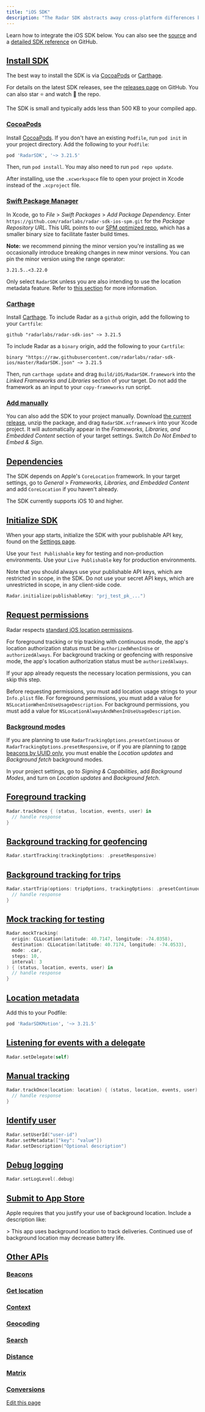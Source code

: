 ```yaml
---
title: "iOS SDK"
description: "The Radar SDK abstracts away cross-platform differences between location services, allowing you to add geofencing, location tracking, trip tracking, geocoding, and search to your apps with just a few lines of code."
---
```


Learn how to integrate the iOS SDK below. You can also see the [source](https://github.com/radarlabs/radar-sdk-ios) and a [detailed SDK reference](https://radarlabs.github.io/radar-sdk-ios/Classes/Radar.html) on GitHub.

## [Install SDK](#install-sdk)

The best way to install the SDK is via [CocoaPods](https://cocoapods.org) or [Carthage](https://github.com/Carthage/Carthage).

For details on the latest SDK releases, see the [releases page](https://github.com/radarlabs/radar-sdk-ios/releases) on GitHub. You can also star ⭐️ and watch 👀 the repo.

The SDK is small and typically adds less than 500 KB to your compiled app.

### [CocoaPods](#cocoapods)

Install [CocoaPods](https://cocoapods.org). If you don't have an existing `Podfile`, run `pod init` in your project directory. Add the following to your `Podfile`:

```ruby
pod 'RadarSDK', '~> 3.21.5'
```

Then, run `pod install`. You may also need to run `pod repo update`.

After installing, use the `.xcworkspace` file to open your project in Xcode instead of the `.xcproject` file.

### [Swift Package Manager](#swift-package-manager)

In Xcode, go to _File_ \> _Swift Packages_ \> _Add Package Dependency_. Enter `https://github.com/radarlabs/radar-sdk-ios-spm.git` for the _Package Repository URL_. This URL points to our [SPM optimized repo](https://github.com/radarlabs/radar-sdk-ios-spm), which has a smaller binary size to facilitate faster build times.

**Note:** we recommend pinning the minor version you're installing as we occasionally introduce breaking changes in new minor versions. You can pin the minor version using the range operator:

```
3.21.5..<3.22.0
```

Only select `RadarSDK` unless you are also intending to use the location metadata feature. Refer to [this section](/sdk/ios#location-metadata) for more information.

### [Carthage](#carthage)

Install [Carthage](https://github.com/Carthage/Carthage). To include Radar as a `github` origin, add the following to your `Cartfile`:

```
github "radarlabs/radar-sdk-ios" ~> 3.21.5
```

To include Radar as a `binary` origin, add the following to your `Cartfile`:

```
binary "https://raw.githubusercontent.com/radarlabs/radar-sdk-ios/master/RadarSDK.json" ~> 3.21.5
```

Then, run `carthage update` and drag `Build/iOS/RadarSDK.framework` into the _Linked Frameworks and Libraries_ section of your target. Do not add the framework as an input to your `copy-frameworks` run script.

### [Add manually](#add-manually)

You can also add the SDK to your project manually. Download [the current release](https://github.com/radarlabs/radar-sdk-ios/releases), unzip the package, and drag `RadarSDK.xcframework` into your Xcode project. It will automatically appear in the _Frameworks, Libraries, and Embedded Content_ section of your target settings. Switch _Do Not Embed_ to _Embed & Sign_.

## [Dependencies](#dependencies)

The SDK depends on Apple's `CoreLocation` framework. In your target settings, go to _General_ \> _Frameworks, Libraries, and Embedded Content_ and add `CoreLocation` if you haven't already.

The SDK currently supports iOS 10 and higher.

## [Initialize SDK](#initialize-sdk)

When your app starts, initialize the SDK with your publishable API key, found on the [Settings page](https://radar.com/dashboard/settings).

Use your `Test Publishable` key for testing and non-production environments. Use your `Live Publishable` key for production environments.

Note that you should always use your publishable API keys, which are restricted in scope, in the SDK. Do not use your secret API keys, which are unrestricted in scope, in any client-side code.

```swift
Radar.initialize(publishableKey: "prj_test_pk_...")
```

## [Request permissions](#request-permissions)

Radar respects [standard iOS location permissions](https://developer.apple.com/documentation/corelocation/requesting_authorization_for_location_services).

For foreground tracking or trip tracking with continuous mode, the app's location authorization status must be `authorizedWhenInUse` or `authorizedAlways`. For background tracking or geofencing with responsive mode, the app's location authorization status must be `authorizedAlways`.

If your app already requests the necessary location permissions, you can skip this step.

Before requesting permissions, you must add location usage strings to your `Info.plist` file. For foreground permissions, you must add a value for `NSLocationWhenInUseUsageDescription`. For background permissions, you must add a value for `NSLocationAlwaysAndWhenInUseUsageDescription`.

### [Background modes](#background-modes)

If you are planning to use `RadarTrackingOptions.presetContinuous` or `RadarTrackingOptions.presetResponsive`, or if you are planning to [range beacons by UUID only](/beacons#ranging-by-uuid-only), you must enable the _Location updates_ and _Background fetch_ background modes.

In your project settings, go to _Signing & Capabilities_, add _Background Modes_, and turn on _Location updates_ and _Background fetch_.

## [Foreground tracking](#foreground-tracking)

```swift
Radar.trackOnce { (status, location, events, user) in
  // handle response
}
```

## [Background tracking for geofencing](#background-tracking-for-geofencing)

```swift
Radar.startTracking(trackingOptions: .presetResponsive)
```

## [Background tracking for trips](#background-tracking-for-trips)

```swift
Radar.startTrip(options: tripOptions, trackingOptions: .presetContinuous) { (status, trip, events) in
  // handle response
}
```

## [Mock tracking for testing](#mock-tracking-for-testing)

```swift
Radar.mockTracking(
  origin: CLLocation(latitude: 40.7147, longitude: -74.0358),
  destination: CLLocation(latitude: 40.7174, longitude: -74.0533),
  mode: .car,
  steps: 10,
  interval: 3
) { (status, location, events, user) in
  // handle response
}
```

## [Location metadata](#location-metadata)

Add this to your Podfile:

```ruby
pod 'RadarSDKMotion', '~> 3.21.5'
```

## [Listening for events with a delegate](#listening-for-events-with-a-delegate)

```swift
Radar.setDelegate(self)
```

## [Manual tracking](#manual-tracking)

```swift
Radar.trackOnce(location: location) { (status, location, events, user) in
  // handle response
}
```

## [Identify user](#identify-user)

```swift
Radar.setUserId("user-id")
Radar.setMetadata(["key": "value"])
Radar.setDescription("Optional description")
```

## [Debug logging](#debug-logging)

```swift
Radar.setLogLevel(.debug)
```

## [Submit to App Store](#submit-to-app-store)

Apple requires that you justify your use of background location. Include a description like:

\> This app uses background location to track deliveries. Continued use of background location may decrease battery life.

## [Other APIs](#other-apis)

### [Beacons](#beacons)

### [Get location](#get-location)

### [Context](#context)

### [Geocoding](#geocoding)

### [Search](#search)

### [Distance](#distance)

### [Matrix](#matrix)

### [Conversions](#conversions)

[Edit this page](https://github.com/radarlabs/docs/edit/main/docs/sdk/ios.mdx)